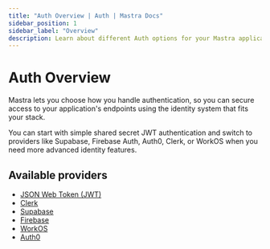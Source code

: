 ```yaml
---
title: "Auth Overview | Auth | Mastra Docs"
sidebar_position: 1
sidebar_label: "Overview"
description: Learn about different Auth options for your Mastra applications
---
```


# Auth Overview

Mastra lets you choose how you handle authentication, so you can secure access to your application's endpoints using the identity system that fits your stack.

You can start with simple shared secret JWT authentication and switch to providers like Supabase, Firebase Auth, Auth0, Clerk, or WorkOS when you need more advanced identity features.

## Available providers

- [JSON Web Token (JWT)](/docs/auth/jwt)
- [Clerk](/docs/auth/clerk)
- [Supabase](/docs/auth/supabase)
- [Firebase](/docs/auth/firebase)
- [WorkOS](/docs/auth/workos)
- [Auth0](/docs/auth/auth0)
